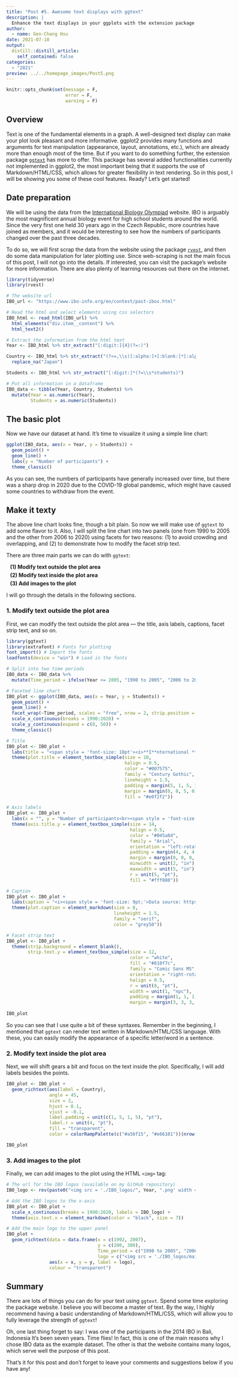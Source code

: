 ```yaml
---
title: "Post #5. Awesome text displays with ggtext"
description: |
  Enhance the text displays in your ggplots with the extension package `ggtext`!
author:
  - name: Gen-Chang Hsu
date: 2021-07-10
output:
  distill::distill_article:
    self_contained: false
categories:
  - "2021"
preview: ../../homepage_images/Post5.png  
---
```


<!-- Webpage style -->
<style>
d-article a {
    color: #2780e3 !important;
    border-bottom: none !important;
}

d-article a:hover {
    color: #2780e3 !important;
    border-bottom: 2px solid !important;
}

d-byline {
    margin-left: -10% !important;
}

d-title {
    margin-left: -10%;
}

d-title h1{
    font-size: 45px;
    width: 130%;
}

d-article {
    margin-left: -10%;
}

p {
    width: 120%;
}

d-article h2 {
    width: 120%;
}

d-article h3 {
  width: 120%;
  font-size: 28px;
}

div.article-footer{
    width: 120%;
}

d-article div.sourceCode { 
    width: 120% !important;
}

d-article pre { 
    width: 120% !important;
}

div.l-body {
    width: 120% !important;
}

</style>

```r
knitr::opts_chunk$set(message = F, 
                      error = F, 
                      warning = F)

```

<!-- Start of the article -->

## Overview
Text is one of the fundamental elements in a graph. A well-designed text display can make your plot look pleasant and more informative. ggplot2 provides many functions and arguments for text manipulation (appearance, layout, annotations, etc.), which are already more than enough most of the time. But if you want to do something further, the extension package [`ggtext`](https://wilkelab.org/ggtext/index.html) has more to offer. This package has several added functionalities currently not implemented in ggplot2, the most important being that it supports the use of Markdown/HTML/CSS, which allows for greater flexibility in text rendering. So in this post, I will be showing you some of these cool features. Ready? Let's get started!  


## Date preparation
We will be using the data from the [International Biology Olympiad](https://www.ibo-info.org/en/contest/past-ibos.html) website. IBO is arguably the most magnificent annual biology event for high school students around the world. Since the very first one held 30 years ago in the Czech Republic, more countries have joined as members, and it would be interesting to see how the numbers of participants changed over the past three decades.

To do so, we will first scrap the data from the website using the package [`rvest`](https://rvest.tidyverse.org/), and then do some data manipulation for later plotting use. Since web-scraping is not the main focus of this post, I will not go into the details. If interested, you can visit the package's website for more information. There are also plenty of learning resources out there on the internet. 

```r
library(tidyverse)
library(rvest)

# The website url
IBO_url <- "https://www.ibo-info.org/en/contest/past-ibos.html"

# Read the html and select elements using css selectors
IBO_html <- read_html(IBO_url) %>%
  html_elements("div.item__content") %>%
  html_text2()

# Extract the information from the html text
Year <- IBO_html %>% str_extract("[:digit:]{4}(?=:)")

Country <- IBO_html %>% str_extract("(?<=,\\s)[:alpha:]+[:blank:]*[:alpha:]*") %>%
  replace_na("Japan")

Students <- IBO_html %>% str_extract("[:digit:]*(?=\\s*students)")

# Put all information in a dataframe  
IBO_data <- tibble(Year, Country, Students) %>%
  mutate(Year = as.numeric(Year),
         Students = as.numeric(Students))

```

## The basic plot
Now we have our dataset at hand. It's time to visualize it using a simple line chart:

```r
ggplot(IBO_data, aes(x = Year, y = Students)) + 
  geom_point() + 
  geom_line() + 
  labs(y = "Number of participants") +
  theme_classic() 

```

As you can see, the numbers of participants have generally increased over time, but there was a sharp drop in 2020 due to the COVID-19 global pandemic, which might have caused some countries to withdraw from the event.


## Make it texty 
The above line chart looks fine, though a bit plain. So now we will make use of `ggtext` to add some flavor to it. Also, I will split the line chart into two panels (one from 1990 to 2005 and the other from 2006 to 2020) using facets for two reasons: (1) to avoid crowding and overlapping, and (2) to demonstrate how to modify the facet strip text. 

There are three main parts we can do with `ggtext`:<br>

<span style="display: block; margin-top: 0px; margin-left: 10px"> **(1) Modify text outside the plot area**</span>
<span style="display: block; margin-top: 5px; margin-left: 10px"> **(2) Modify text inside the plot area**</span>
<span style="display: block; margin-top: 5px; margin-left: 10px"> **(3) Add images to the plot**</span>

I will go through the details in the following sections.


### 1. Modify text outside the plot area
First, we can modify the text outside the plot area — the title, axis labels, captions, facet strip text, and so on.   

```r
library(ggtext)
library(extrafont) # Fonts for plotting
font_import() # Import the fonts
loadfonts(device = "win") # Load in the fonts

# Split into two time periods
IBO_data <- IBO_data %>% 
  mutate(Time_period = ifelse(Year <= 2005, "1990 to 2005", "2006 to 2020"))

# Faceted line chart
IBO_plot <- ggplot(IBO_data, aes(x = Year, y = Students)) + 
  geom_point() + 
  geom_line() + 
  facet_wrap(~Time_period, scales = "free", nrow = 2, strip.position = "right") +
  scale_x_continuous(breaks = 1990:2020) +
  scale_y_continuous(expand = c(0, 50)) + 
  theme_classic()

# Title
IBO_plot <- IBO_plot + 
  labs(title = "<span style = 'font-size: 18pt'><i>**I**nternational **B**iology **O**lympiad<i/></span><br>Numbers of participants over past three decades") + 
  theme(plot.title = element_textbox_simple(size = 10,
                                            halign = 0.5,
                                            color = "#007575",
                                            family = "Century Gothic",
                                            lineheight = 1.5,
                                            padding = margin(5, 1, 5, 1), 
                                            margin = margin(0, 0, 5, 0),
                                            fill = "#e0f2f2"))

# Axis labels
IBO_plot <- IBO_plot + 
  labs(x = "", y = "Number of participants<br><span style = 'font-size: 9pt;'>(**Note:** different y-axis ranges in the two panels)</span>") + 
  theme(axis.title.y = element_textbox_simple(size = 14, 
                                              halign = 0.5,
                                              color = "#045a8d",
                                              family = "Arial",
                                              orientation = "left-rotated",
                                              padding = margin(4, 4, 4, 4),
                                              margin = margin(0, 0, 8, 0),
                                              minwidth = unit(2, "in"),
                                              maxwidth = unit(5, "in"),
                                              r = unit(5, "pt"),
                                              fill = "#fff080"))

# Caption
IBO_plot <- IBO_plot + 
  labs(caption = "<i><span style = 'font-size: 9pt;'>Data source: https:&#47;&#47;www&#46;ibo-info.org/en/contest/past-ibos.html</span><br>Retrieved July, 2021<i/>") + 
  theme(plot.caption = element_markdown(size = 8, 
                                        lineheight = 1.5,
                                        family = "serif",
                                        color = "grey50"))

# Facet strip text
IBO_plot <- IBO_plot + 
  theme(strip.background = element_blank(),
        strip.text.y = element_textbox_simple(size = 12,
                                              color = "white", 
                                              fill = "#810f7c", 
                                              family = "Comic Sans MS",
                                              orientation = "right-rotated",
                                              halign = 0.5, 
                                              r = unit(8, "pt"), 
                                              width = unit(1, "npc"),
                                              padding = margin(1, 1, 1, 1),
                                              margin = margin(3, 3, 3, 3)))
                                     
IBO_plot

```

So you can see that I use quite a bit of these syntaxes. Remember in the beginning, I mentioned that `ggtext` can render text written in Markdown/HTML/CSS language. With these, you can easily modify the appearance of a specific letter/word in a sentence.


### 2. Modify text inside the plot area
Next, we will shift gears a bit and focus on the text inside the plot. Specifically, I will add labels besides the points.

```r
IBO_plot <- IBO_plot +
  geom_richtext(aes(label = Country), 
                angle = 45, 
                size = 2,
                hjust = 0.1,
                vjust = -0.1,
                label.padding = unit(c(1, 5, 1, 5), "pt"),
                label.r = unit(4, "pt"),
                fill = "transparent",
                color = colorRampPalette(c("#a50f15", "#e66101"))(nrow( IBO_data)))

IBO_plot

```


### 3. Add images to the plot
Finally, we can add images to the plot using the HTML `<img>` tag:

```r
# The url for the IBO logos (available on my GitHub repository)
IBO_logo <- rev(paste0("<img src = './IBO_logos/", Year, ".png' width = '15' /><br>", Year))

# Add the IBO logos to the x-axis 
IBO_plot <- IBO_plot +
  scale_x_continuous(breaks = 1990:2020, labels = IBO_logo) +
  theme(axis.text.x = element_markdown(color = "black", size = 7))

# Add the main logo to the upper panel
IBO_plot + 
  geom_richtext(data = data.frame(x = c(1992, 2007), 
                                  y = c(200, 300),
                                  Time_period = c("1990 to 2005", "2006 to 2020"),
                                  logo = c("<img src = './IBO_logos/main.png' width = '100' />", "")),
                aes(x = x, y = y, label = logo), 
                colour = "transparent")


```




## Summary
There are lots of things you can do for your text using `ggtext`. Spend some time exploring the package website. I believe you will become a master of text. By the way, I highly recommend having a basic understanding of Markdown/HTML/CSS, which will allow you to fully leverage the strength of `ggtext`!

Oh, one last thing forget to say: I was one of the participants in the 2014 IBO in Bali, Indonesia It's been seven years. Time flies! In fact, this is one of the main reasons why I chose IBO data as the example dataset. The other is that the website contains many logos, which serve well the purpose of this post.

That's it for this post and don't forget to leave your comments and suggestions below if you have any!


